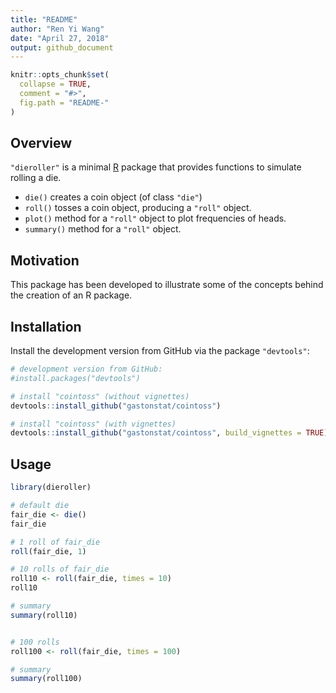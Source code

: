 ```yaml
---
title: "README"
author: "Ren Yi Wang"
date: "April 27, 2018"
output: github_document
---
```


```r
knitr::opts_chunk$set(
  collapse = TRUE,
  comment = "#>",
  fig.path = "README-"
)
```


## Overview

`"dieroller"` is a minimal [R](http://www.r-project.org/) package 
that provides functions to simulate rolling a die.

* `die()` creates a coin object (of class `"die"`)
* `roll()` tosses a coin object, producing a `"roll"` object.
* `plot()` method for a `"roll"` object to plot frequencies of heads.
* `summary()` method for a `"roll"` object.


## Motivation

This package has been developed to illustrate some of the concepts
behind the creation of an R package.


## Installation

Install the development version from GitHub via the package `"devtools"`:

```r
# development version from GitHub:
#install.packages("devtools") 

# install "cointoss" (without vignettes)
devtools::install_github("gastonstat/cointoss")

# install "cointoss" (with vignettes)
devtools::install_github("gastonstat/cointoss", build_vignettes = TRUE)
```


## Usage

```r
library(dieroller)

# default die
fair_die <- die()
fair_die

# 1 roll of fair_die
roll(fair_die, 1)

# 10 rolls of fair_die
roll10 <- roll(fair_die, times = 10)
roll10

# summary
summary(roll10)


# 100 rolls
roll100 <- roll(fair_die, times = 100)

# summary
summary(roll100)
```